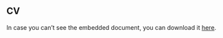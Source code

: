## CV 

<script type="text/javascript" src="https://www.dropbox.com/static/api/2/dropins.js" id="dropboxjs" data-app-key="ff1d7rnp4gvajkj"></script>

<a 
  href="https://www.dropbox.com/s/8om2gjyc7ab5v9d/cv.pdf?dl=0" 
  class="dropbox-embed"
   data-height="800px"
></a>

In case you can’t see the embedded document, you can download it [here](https://www.dropbox.com/s/8om2gjyc7ab5v9d/cv.pdf?dl=0).